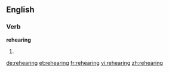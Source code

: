 ==English==

===Verb===
'''rehearing'''

# {{present participle of|rehear}}

[[de:rehearing]]
[[et:rehearing]]
[[fr:rehearing]]
[[vi:rehearing]]
[[zh:rehearing]]